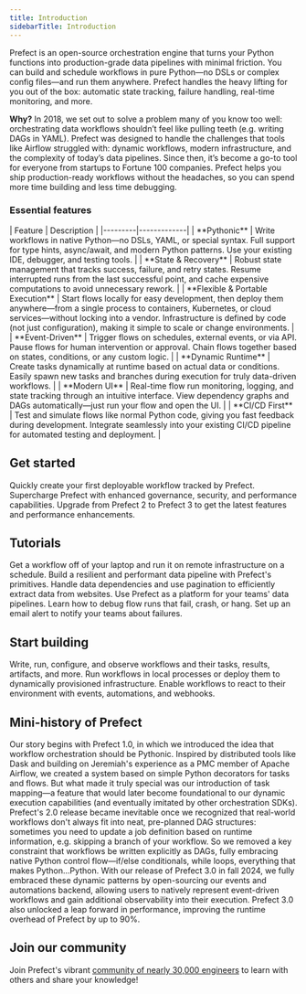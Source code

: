 ```yaml
---
title: Introduction
sidebarTitle: Introduction
---
```

Prefect is an open-source orchestration engine that turns your Python functions into production-grade data pipelines with minimal friction. You can build and schedule workflows in pure Python—no DSLs or complex config files—and run them anywhere. Prefect handles the heavy lifting for you out of the box: automatic state tracking, failure handling, real-time monitoring, and more.

**Why?** In 2018, we set out to solve a problem many of you know too well: orchestrating data workflows shouldn’t feel like pulling teeth (e.g. writing DAGs in YAML). Prefect was designed to handle the challenges that tools like Airflow struggled with: dynamic workflows, modern infrastructure, and the complexity of today’s data pipelines. Since then, it’s become a go-to tool for everyone from startups to Fortune 100 companies. Prefect helps you ship production-ready workflows without the headaches, so you can spend more time building and less time debugging.

### Essential features
<div className="t-full-width">
| Feature | Description |
|---------|-------------|
| **Pythonic** | Write workflows in native Python—no DSLs, YAML, or special syntax. Full support for type hints, async/await, and modern Python patterns. Use your existing IDE, debugger, and testing tools. |
| **State & Recovery** | Robust state management that tracks success, failure, and retry states. Resume interrupted runs from the last successful point, and cache expensive computations to avoid unnecessary rework. |
| **Flexible & Portable Execution** | Start flows locally for easy development, then deploy them anywhere—from a single process to containers, Kubernetes, or cloud services—without locking into a vendor. Infrastructure is defined by code (not just configuration), making it simple to scale or change environments. |
| **Event-Driven** | Trigger flows on schedules, external events, or via API. Pause flows for human intervention or approval. Chain flows together based on states, conditions, or any custom logic. |
| **Dynamic Runtime** | Create tasks dynamically at runtime based on actual data or conditions. Easily spawn new tasks and branches during execution for truly data-driven workflows. |
| **Modern UI** | Real-time flow run monitoring, logging, and state tracking through an intuitive interface. View dependency graphs and DAGs automatically—just run your flow and open the UI. |
| **CI/CD First** | Test and simulate flows like normal Python code, giving you fast feedback during development. Integrate seamlessly into your existing CI/CD pipeline for automated testing and deployment. |
</div>

## Get started

<CardGroup cols={3}>
  <Card title="Quickstart" icon="play" href="/v3/get-started/quickstart">
    Quickly create your first deployable workflow tracked by Prefect.
  </Card>
  <Card title="Prefect Cloud" icon="cloud" href="/v3/manage/cloud/index">
    Supercharge Prefect with enhanced governance, security, and performance capabilities.
  </Card>
  <Card title="Upgrade to Prefect 3" icon="sparkles" href="/v3/resources/upgrade-to-prefect-3">
    Upgrade from Prefect 2 to Prefect 3 to get the latest features and performance enhancements.
  </Card>
</CardGroup>

## Tutorials

<CardGroup cols={3}>
  <Card title="Schedule a flow" icon="calendar" href="/v3/tutorials/schedule">
    Get a workflow off of your laptop and run it on remote infrastructure on a schedule.
  </Card>
  <Card title="Build a data pipeline" icon="database" href="/v3/tutorials/pipelines">
    Build a resilient and performant data pipeline with Prefect's primitives.
  </Card>
  <Card title="Extract data from websites" icon="globe" href="/v3/tutorials/scraping">
    Handle data dependencies and use pagination to efficiently extract data from websites.
  </Card>
  <Card title="Set up a platform" icon="code" href="/v3/tutorials/platform">
    Use Prefect as a platform for your teams' data pipelines.
  </Card>
  <Card title="Debug a data pipeline" icon="bug" href="/v3/tutorials/debug">
    Learn how to debug flow runs that fail, crash, or hang.
  </Card>
  <Card title="Send alerts on failure" icon="bell" href="/v3/tutorials/alerts">
    Set up an email alert to notify your teams about failures.
  </Card>
</CardGroup>

## Start building

<CardGroup cols={3}>
  <Card title="Develop" icon="code" href="/v3/develop/write-flows">
    Write, run, configure, and observe workflows and their tasks, results, artifacts, and more.
  </Card>
  <Card title="Deploy" icon="rocket" href="/v3/deploy/index">
    Run workflows in local processes or deploy them to dynamically provisioned infrastructure.
  </Card>
  <Card title="Automate" icon="robot" href="/v3/automate/events/automations-triggers">
    Enable workflows to react to their environment with events, automations, and webhooks.
  </Card>
</CardGroup>

## Mini-history of Prefect

<Steps>
<Step title="2018-2021">
Our story begins with Prefect 1.0, in which we introduced the idea that workflow orchestration should be Pythonic.
Inspired by distributed tools like Dask and building on Jeremiah's experience as a PMC member of Apache Airflow, we created a system based on simple Python decorators for tasks and flows.
But what made it truly special was our introduction of task mapping—a feature that would later become foundational to our dynamic execution capabilities (and eventually imitated by other orchestration SDKs).
</Step>

<Step title="2022-2024">
Prefect's 2.0 release became inevitable once we recognized that real-world workflows don't always fit into neat, pre-planned DAG structures: sometimes you need to update a job definition based on runtime information, e.g. skipping a branch of your workflow.
So we removed a key constraint that workflows be written explicitly as DAGs, fully embracing native Python control flow—if/else conditionals, while loops, everything that makes Python…Python.
</Step>

<Step title="2025 and beyond">
With our release of Prefect 3.0 in fall 2024, we fully embraced these dynamic patterns by open-sourcing our events and automations backend, allowing users to natively represent event-driven workflows and gain additional observability into their execution.
Prefect 3.0 also unlocked a leap forward in performance, improving the runtime overhead of Prefect by up to 90%.
</Step>
</Steps>

## Join our community

Join Prefect's vibrant [community of nearly 30,000 engineers](/contribute/index/) to learn with others and share your knowledge!

